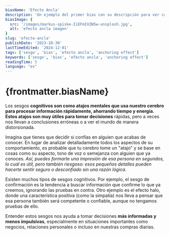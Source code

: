 ```yaml
---
biasName: 'Efecto Ancla'
description: 'Un ejemplo del primer bias con su descripción para ver cómo queda'
biasImage: {
  src: '/images/markus-spiske-IiEFmIXZWSw-unsplash.jpg',
  alt: 'efecto ancla imagen'
}
slug: 'efecto-ancla'
publishDate: '2023-10-30'
lastTimeEdited: '2024-12-01'
tags: ['sesgo', 'bias', 'efecto ancla', 'anchoring effect']
keywords: ['sesgo', 'bias', 'efecto ancla', 'anchoring effect']
readingTime: 5
language: "es"
---
```


# {frontmatter.biasName}

Los sesgos **cognitivos son como atajos mentales que usa nuestro cerebro para procesar información rápidamente, ahorrando tiempo y energía. Estos atajos son muy útiles para tomar decisiones** rápidas, pero a veces nos llevan a conclusiones erróneas o a ver el mundo de manera distorsionada.

Imagina que tienes que decidir si confías en alguien que acabas de conocer. En lugar de analizar detalladamente todos los aspectos de su comportamiento, es probable que tu cerebro tome un "atajo" y se base en cosas como su aspecto, tono de voz o semejanza con alguien que ya conoces. _Así, puedes formarte una impresión de esa persona en segundos, lo cual es útil, pero también riesgoso: esos pequeños detalles pueden hacerte sentir seguro o desconfiado sin una razón lógica_.

Existen muchos tipos de sesgos cognitivos. Por ejemplo, el sesgo de confirmación es la tendencia a buscar información que confirme lo que ya creemos, ignorando las pruebas en contra. Otro ejemplo es el efecto halo, donde una característica positiva (como la simpatía) nos lleva a pensar que esa persona también será competente o confiable, aunque no tengamos pruebas de ello.

Entender estos sesgos nos ayuda a tomar decisiones **más informadas y menos impulsivas**, especialmente en situaciones importantes como negocios, relaciones personales o incluso en nuestras compras diarias.
